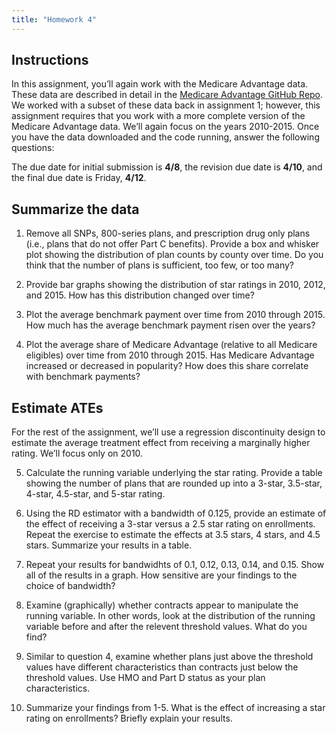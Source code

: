 ```yaml
---
title: "Homework 4"
---
```


## Instructions
In this assignment, you'll again work with the Medicare Advantage data. These data are described in detail in the [Medicare Advantage GitHub Repo](https://github.com/imccart/ma-class). We worked with a subset of these data back in assignment 1; however, this assignment requires that you work with a more complete version of the Medicare Advantage data. We'll again focus on the years 2010-2015. Once you have the data downloaded and the code running, answer the following questions:

The due date for initial submission is **4/8**, the revision due date is **4/10**, and the final due date is Friday, **4/12**.

## Summarize the data
1. Remove all SNPs, 800-series plans, and prescription drug only plans (i.e., plans that do not offer Part C benefits). Provide a box and whisker plot showing the distribution of plan counts by county over time. Do you think that the number of plans is sufficient, too few, or too many?
   
2. Provide bar graphs showing the distribution of star ratings in 2010, 2012, and 2015. How has this distribution changed over time?

3. Plot the average benchmark payment over time from 2010 through 2015. How much has the average benchmark payment risen over the years?

4. Plot the average share of Medicare Advantage (relative to all Medicare eligibles) over time from 2010 through 2015. Has Medicare Advantage increased or decreased in popularity? How does this share correlate with benchmark payments?

## Estimate ATEs
For the rest of the assignment, we'll use a regression discontinuity design to estimate the average treatment effect from receiving a marginally higher rating. We'll focus only on 2010.

5. Calculate the running variable underlying the star rating. Provide a table showing the number of plans that are rounded up into a 3-star, 3.5-star, 4-star, 4.5-star, and 5-star rating.
   
6. Using the RD estimator with a bandwidth of 0.125, provide an estimate of the effect of receiving a 3-star versus a 2.5 star rating on enrollments. Repeat the exercise to estimate the effects at 3.5 stars, 4 stars, and 4.5 stars. Summarize your results in a table.

7. Repeat your results for bandwidhts of 0.1, 0.12, 0.13, 0.14, and 0.15. Show all of the results in a graph. How sensitive are your findings to the choice of bandwidth?

8. Examine (graphically) whether contracts appear to manipulate the running variable. In other words, look at the distribution of the running variable before and after the relevent threshold values. What do you find?

9. Similar to question 4, examine whether plans just above the threshold values have different characteristics than contracts just below the threshold values. Use HMO and Part D status as your plan characteristics.

10. Summarize your findings from 1-5. What is the effect of increasing a star rating on enrollments? Briefly explain your results.